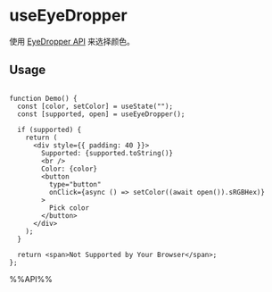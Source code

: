 # useEyeDropper

使用 [EyeDropper API](https://developer.mozilla.org/en-US/docs/Web/API/EyeDropper_API) 来选择颜色。

## Usage

```tsx live

function Demo() {
  const [color, setColor] = useState("");
  const [supported, open] = useEyeDropper();

  if (supported) {
    return (
      <div style={{ padding: 40 }}>
        Supported: {supported.toString()}
        <br />
        Color: {color}
        <button
          type="button"
          onClick={async () => setColor((await open()).sRGBHex)}
        >
          Pick color
        </button>
      </div>
    );
  }

  return <span>Not Supported by Your Browser</span>;
};

```

%%API%%